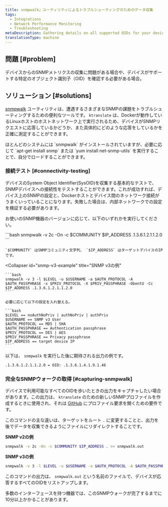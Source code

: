```yaml
---
title: snmpwalk」ユーティリティによるトラブルシューティングのためのデータ収集
tags:
  - Integrations
  - Network Performance Monitoring
  - Troubleshooting
metaDescription: Gathering details on all supported OIDs for your device using the 'snmpwalk' utility.
translationType: machine
---
```


## 問題 [#problem]

デバイスからのSNMPメトリクスの収集に問題がある場合や、デバイスがサポートする特定のオブジェクト識別子（OID）を確認する必要がある場合。

## ソリューション [#solutions]

[snmpwalk](https://helpmanual.io/help/snmpwalk/) ユーティリティは、遭遇するさまざまなSNMPの課題をトラブルシューティングするための便利なツールです。 `ktranslate` は、Dockerが動作しているLinuxホストのホストネットワーク上で実行されるため、デバイスがSNMPリクエストに応答しているかどうか、また具体的にどのような応答をしているかを正確に測定することができます。

<Callout variant="tip">
  ほとんどのシステムには `snmpwalk` がインストールされていますが、必要に応じて `apt-get install snmp` または `yum install net-snmp-utils` を実行することで、自分でロードすることができます。
</Callout>

### 接続テスト [#connectivity-testing]

デバイスのSystem Object Identifier(SysOID)を収集する基本的なテストで、SNMPデバイスへの接続性をテストすることができます。これが成功すれば、デバイス上のSNMPの設定と、Dockerホストとデバイス間のネットワーク接続がうまくいっていることになります。失敗した場合は、内部ネットワークでの設定を検証する必要があります。

お使いのSNMP機器のバージョンに応じて、以下のいずれかを実行してください。

<CollapserGroup>
  <Collapser
    id="snmp-v2c-example"
    title="SNMP v2cの例"
  >
    ```bash
    snmpwalk -v 2c -On -c $COMMUNITY $IP_ADDRESS .1.3.6.1.2.1.1.2.0
    ```

    `$COMMUNITY` はSNMPコミュニティ文字列、 `$IP_ADDRESS` はターゲットデバイスのIPです。
  </Collapser>

  <Collapser
    id="snmp-v3-example"
    title="SNMP v3の例"
  >
    ```bash
    snmpwalk -v 3 -l $LEVEL -u $USERNAME -a $AUTH_PROTOCOL -A $AUTH_PASSPHRASE -x $PRIV_PROTOCOL -X $PRIV_PASSPHRASE -ObentU -Cc $IP_ADDRESS .1.3.6.1.2.1.1.2.0
    ```

    必要に応じて以下の設定を入れ替える。

    ```bash
    $LEVEL == noAuthNoPriv | authNoPriv | authPriv
    $USERNAME == SNMP v3 User
    $AUTH_PROTOCOL == MD5 | SHA
    $AUTH_PASSPHRASE == Authentication passphrase
    $PRIV_PROTOCOL == DES | AES
    $PRIV_PASSPHRASE == Privacy passphrase
    $IP_ADDRESS == target device IP
    ```
  </Collapser>
</CollapserGroup>

以下は、 `snmpwalk` を実行した後に期待される出力の例です。

```bash
.1.3.6.1.2.1.1.2.0 = OID: .1.3.6.1.4.1.9.1.46
```

### 完全なSNMPウォークの取得 [#capturing-snmpwalk]

デバイスで利用可能なすべてのOIDを歩いたときの出力をキャプチャしたい場合があります。この出力は、 `ktranslate` のための新しいSNMPプロファイルを作成するときに使用され、それは [GitHub](https://github.com/kentik/snmp-profiles/issues/new/choose) にプロファイル要求を開くための要件です。

このコマンドの主な違いは、ターゲットをルート `.` に変更することと、出力を後でデータを収集できるようにファイルにリダイレクトすることです。

**SNMP v2の例**

```bash
snmpwalk -v 2c -On -c $COMMUNITY $IP_ADDRESS . >> snmpwalk.out
```

**SNMP v3の例**

```bash
snmpwalk -v 3 -l $LEVEL -u $USERNAME -a $AUTH_PROTOCOL -A $AUTH_PASSPHRASE -x $PRIV_PROTOCOL -X $PRIV_PASSPHRASE -ObentU -Cc $IP_ADDRESS . >> snmpwalk.out
```

このコマンドの出力は、 `snmpwalk.out` という名前のファイルで、デバイスが応答するすべてのOIDをリストアップします。

<Callout variant="tip">
  多数のインターフェースを持つ機器では、このSNMPウォークが完了するまでに10分以上かかることがあります。
</Callout>